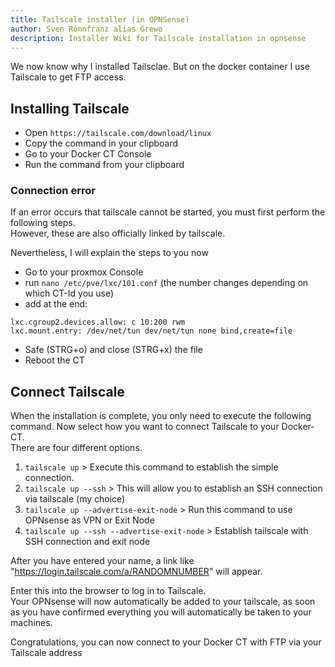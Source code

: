 ```yaml
---
title: Tailscale installer (in OPNSense)
author: Sven Rönnfranz alias Grewo
description: Installer Wiki for Tailscale installation in opnsense
---
```



<Aside type="note">
    We now know why I installed Tailsclae. But on the docker container I use Tailscale to get FTP access.
</Aside>

## Installing Tailscale
* Open `https://tailscale.com/download/linux`
* Copy the command in your clipboard
* Go to your Docker CT Console
* Run the command from your clipboard

### Connection error 
If an error occurs that tailscale cannot be started, you must first perform the following steps.<br/>
However, these are also officially linked by tailscale.

<LinkCard
    title="Tailscale in LXC containers"
    href="https://tailscale.com/kb/1130/lxc-unprivileged"
/>

Nevertheless, I will explain the steps to you now
* Go to your proxmox Console
* run `nano /etc/pve/lxc/101.conf` (the number changes depending on which CT-Id you use)
* add at the end:
```
lxc.cgroup2.devices.allow: c 10:200 rwm
lxc.mount.entry: /dev/net/tun dev/net/tun none bind,create=file
``` 
* Safe (STRG+o) and close (STRG+x) the file
* Reboot the CT

## Connect Tailscale
When the installation is complete, you only need to execute the following command. Now select how you want to connect Tailscale to your Docker-CT.<br/>
There are four different options.

1. `tailscale up` > Execute this command to establish the simple connection.
2. `tailscale up --ssh` > This will allow you to establish an SSH connection via tailscale (my choice)
3. `tailscale up --advertise-exit-node` > Run this command to use OPNsense as VPN or Exit Node
4. `tailscale up --ssh --advertise-exit-node` > Establish tailscale with SSH connection and exit node

After you have entered your name, a link like "https://login.tailscale.com/a/RANDOMNUMBER" will appear.

Enter this into the browser to log in to Tailscale.<br/>
Your OPNsense will now automatically be added to your tailscale, as soon as you have confirmed everything you will automatically be taken to your machines.

Congratulations, you can now connect to your Docker CT with FTP via your Tailscale address
